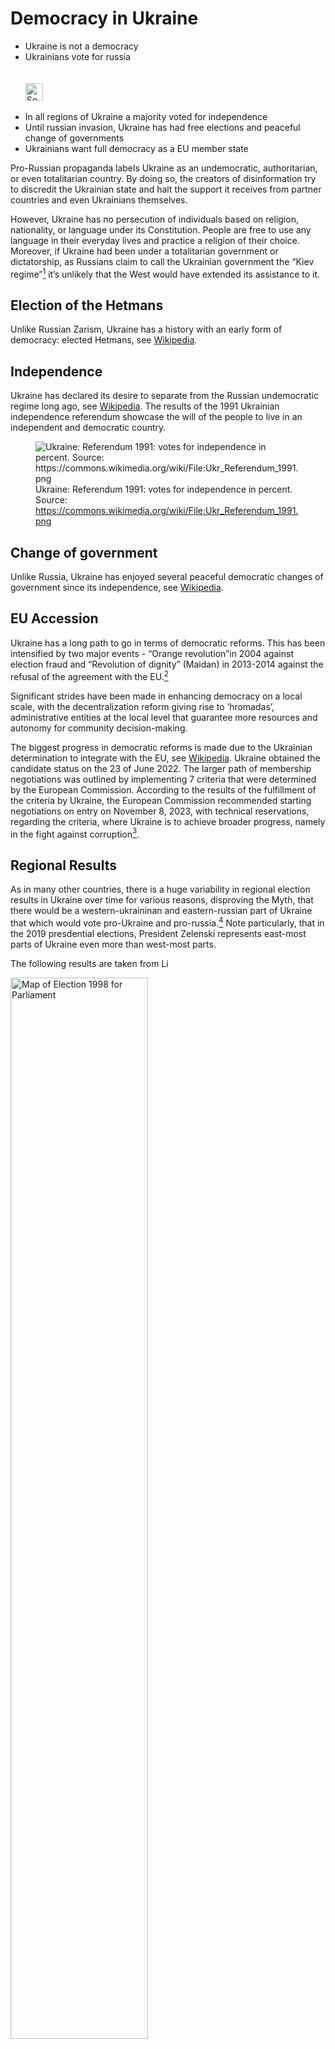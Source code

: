 # Democracy in Ukraine {#sec-democracy-ukraine}

\index{Referendum}
\index{Elections}
\index{Democracy}

::: {.callout-caution title="Myth"}
- Ukraine is not a democracy
- Ukrainians vote for russia  
[<br></br>![Search for topic in EUvsDisinfo](../all_common_img/EUvsDisinfo_400x240.jpg){height=2em}](https://euvsdisinfo.eu/disinformation-cases/?text=(referendum%7Celections%7Coligarchy)%20Ukraine&sort=relevance)
:::

::: {.callout-tip title="Truth"}
- In all regions of Ukraine a majority voted for independence 
- Until russian invasion, Ukraine has had free elections and peaceful change of governments
- Ukrainians want full democracy as a EU member state
:::

Pro-Russian propaganda labels Ukraine as an undemocratic, authoritarian, or even totalitarian country. By doing so, the creators of disinformation try to discredit the Ukrainian state and halt the support it receives from partner countries and even Ukrainians themselves. 

However, Ukraine has no persecution of individuals based on religion, nationality, or language under its Constitution. People are free to use any language in their everyday lives and practice a religion of their choice. Moreover, if Ukraine had been under a totalitarian government or dictatorship, as Russians claim to call the Ukrainian government the “Kiev regime”[^democracy-ukraine-1] it's unlikely that the West would have extended its assistance to it. 


## Election of the Hetmans

Unlike Russian Zarism, Ukraine has a history with an early form of democracy: elected Hetmans, see [Wikipedia](https://en.wikipedia.org/wiki/Cossack_Hetmanate).


## Independence

Ukraine has declared its desire to separate from the Russian undemocratic regime long ago, see [Wikipedia](https://en.wikipedia.org/wiki/1991_Ukrainian_independence_referendum). The results of the 1991 Ukrainian independence referendum showcase the will of the people to live in an independent and democratic country. 

![Ukraine: Referendum 1991: votes for independence in percent.  
Source: [https://commons.wikimedia.org/wiki/File:Ukr_Referendum_1991.png](https://commons.wikimedia.org/wiki/File:Ukr_Referendum_1991.png)](624px-Ukr_Referendum_1991.jpg)


## Change of government

Unlike Russia, Ukraine has enjoyed several peaceful democratic changes of government since its independence, see [Wikipedia](https://de.wikipedia.org/wiki/Geschichte_der_Ukraine_(seit_1991)).


## EU Accession

Ukraine has a long path to go in terms of democratic reforms. This has been intensified by two major events \- “Orange revolution”in 2004 against election fraud and “Revolution of dignity” (Maidan) in 2013-2014 against the refusal of the agreement with the EU.[^democracy-ukraine-2]

Significant strides have been made in enhancing democracy on a local scale, with the decentralization reform giving rise to ‘hromadas’, administrative entities at the local level that guarantee more resources and autonomy for community decision-making.

The biggest progress in democratic reforms is made due to the Ukrainian determination to integrate with the EU, see [Wikipedia](https://en.wikipedia.org/wiki/Accession_of_Ukraine_to_the_European_Union). Ukraine obtained the candidate status on the 23 of June 2022\. The larger path of membership negotiations was outlined by implementing 7 criteria that were determined by the European Commission. According to the results of the fulfillment of the criteria by Ukraine, the European Commission recommended starting negotiations on entry on November 8, 2023, with technical reservations, regarding the criteria, where Ukraine is to achieve broader progress, namely in the fight against corruption[^democracy-ukraine-3].


## Regional Results

As in many other countries, there is a huge variability in regional election results in Ukraine over time for various reasons, disproving the Myth, that there would be a western-ukraininan and eastern-russian part of Ukraine that which would vote pro-Ukraine and pro-russia.^[@Christ:2023b] Note particularly, that in the 2019 presdential elections, President Zelenski represents east-most parts of Ukraine even more than west-most parts. 

The following results are taken from [![Link zu Wikipedia](../all_common_img/Wikipedia.png){height=1em}](https://en.wikipedia.org/wiki/Elections_in_Ukraine)

[![Map of Election 1998 for Parliament](Map_of_Election_1998_for_Parliament.jpg){width=66%}](https://commons.wikimedia.org/wiki/File:%D0%92%D0%B8%D0%B1%D0%BE%D1%80%D0%B8_%D0%92%D0%A0%D0%A3_2012_%D0%9B%D1%96%D0%B4%D0%B5%D1%80%D0%B8_%D0%A2%D0%92%D0%9E_%D0%BF%D0%B0%D1%80%D1%82%D1%96%D1%97.PNG)

[![Map of Election 1999 for President](Map_of_Election_1999_for_President.png){width=66%}](https://en.wikipedia.org/wiki/File:%D0%92%D0%B8%D0%B1%D0%BE%D1%80%D0%B8_1999.png)

[![Map of Election 2002 for Parliament](Map_of_Election_2002_for_Parliament.jpg){width=66%}](https://en.wikipedia.org/wiki/File:%D0%92%D0%B8%D0%B1%D0%BE%D1%80%D0%B8_%D0%92%D0%A0%D0%A3_2002_%D0%9B%D1%96%D0%B4%D0%B5%D1%80%D0%B8_%D0%A2%D0%92%D0%9E_%D0%BF%D0%B0%D1%80%D1%82%D1%96%D1%97.PNG)

[![Map of Election 2004 for President](Map_of_Election_2004_for_President.jpg){width=66%}](https://en.wikipedia.org/wiki/File:Ukraine_Presidential_Dec_2004_Vote_(Highest_vote)a.png)

[![Map of Election 2006 for Parliament](Map_of_Election_2006_for_Parliament.png){width=66%}](https://en.wikipedia.org/wiki/File:Wahlkreise_ukraine_2006_eng.png)

[![Map of Election 2007 for Parliament](Map_of_Election_2007_for_Parliament.png){width=66%}](https://en.wikipedia.org/wiki/File:Ukrainian_parliamentary_election,_2007_(first_place_results).PNG)

[![Map of Election 2010 for President](Map_of_Election_2010_for_President.jpg){width=66%}](https://en.wikipedia.org/wiki/File:%D0%94%D1%80%D1%83%D0%B3%D0%B8%D0%B9_%D1%82%D1%83%D1%80_2010_%D0%BF%D0%BE_%D0%BE%D0%BA%D1%80%D1%83%D0%B3%D0%B0%D1%85-en.png)

[![Map of Election 2012 for Parliament](Map_of_Election_2012_for_Parliament.jpg){width=66%}](https://en.wikipedia.org/wiki/File:Ukr_elections_2012_multimandate_okruhs.png)

[![Map of Election 2014 for Parliament](Map_of_Election_2014_for_Parliament.jpg){width=66%}](https://en.wikipedia.org/wiki/File:Ukr_elections_2014_multimandate_okruhs.png)

[![Map of Election 2014 for President](Map_of_Election_2014_for_President.png){width=66%}](https://en.wikipedia.org/wiki/File:Poroshenko-2014-en.png)

[![Map of Election 2019 for Parliament](Map_of_Election_2019_for_Parliament.jpg){width=66%}](https://commons.wikimedia.org/wiki/File:%D0%A0%D0%B5%D0%B7%D1%83%D0%BB%D1%8C%D1%82%D0%B0%D1%82%D0%B8_%D0%9F%D0%B0%D1%80%D0%BB%D0%B0%D0%BC%D0%B5%D0%BD%D1%82%D1%81%D1%8C%D0%BA%D0%B8%D1%85_%D0%B2%D0%B8%D0%B1%D0%BE%D1%80%D1%96%D0%B2_%D0%B2_%D0%A3%D0%BA%D1%80%D0%B0%D1%97%D0%BD%D1%96_2019_%D1%80%D0%BE%D0%BA%D1%83_%D0%B2_%D0%BE%D0%B4%D0%BD%D0%BE%D0%BC%D0%B0%D0%BD%D0%B4%D0%B0%D1%82%D0%BD%D0%B8%D1%85_%D0%BC%D0%B0%D0%B6%D0%BE%D1%80%D0%B8%D1%82%D0%B0%D1%80%D0%BD%D0%B8%D1%85_%D0%BE%D0%BA%D1%80%D1%83%D0%B3%D0%B0%D1%85.svg)

[![Map of Election 2019 for President](Map_of_Election_2019_for_President.jpg){width=66%}](https://en.wikipedia.org/wiki/File:%D0%A0%D0%B5%D0%B7%D1%83%D0%BB%D1%8C%D1%82%D0%B0%D1%82%D0%B8_%D0%92%D0%B8%D0%B1%D0%BE%D1%80%D1%96%D0%B2_%D0%9F%D1%80%D0%B5%D0%B7%D0%B8%D0%B4%D0%B5%D0%BD%D1%82%D0%B0_%D0%A3%D0%BA%D1%80%D0%B0%D1%97%D0%BD%D0%B8_2019_%D0%B7%D0%B0_%D0%BE%D0%BA%D1%80%D1%83%D0%B3%D0%B0%D0%BC%D0%B8_(%D0%B4%D1%80%D1%83%D0%B3%D0%B8%D0%B9_%D1%82%D1%83%D1%80).svg)




[^democracy-ukraine-1]:  *Foreign Ministry statement on the Kiev regime’s latest terrorist attack on the Russian city of Donetsk*. (2024, January 1). Ministry of Foreign Affairs of the Russian Federation. Retrieved May 2, 2024, from [https://www.mid.ru/tv/?id=1924082\&lang=en](https://www.mid.ru/tv/?id=1924082\&lang=en)

[^democracy-ukraine-2]:  Reduction in corruption levels in Ukraine after the Revolution of Dignity. (n.d.). [https://voxukraine.org/en/reduction-in-corruption-levels-in-ukraine-after-the-revolution-of-dignity](https://voxukraine.org/en/reduction-in-corruption-levels-in-ukraine-after-the-revolution-of-dignity)

[^democracy-ukraine-3]:  *Commission adopts 2023 Enlargement package, recommends to open negotiations with Ukraine and Moldova, to grant candidate status to Georgia and to open accession negotiations with BiH, once the necessary degree of compliance is achieved*. (2023, November 8). European Commission. Retrieved May 2, 2024, from [https://ec.europa.eu/commission/presscorner/detail/en/ip\_23\_5633](https://ec.europa.eu/commission/presscorner/detail/en/ip\_23\_5633)
